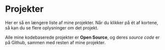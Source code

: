 # Projekter

Her er så en længere liste af mine projekter. Når du klikker på ét af kortene, så kan du se flere oplysninger om det projekt.

Alle mine kodebaserede projekter er **Open Source**, og deres _source code_ er på Github, sammen med resten af mine projekter.
